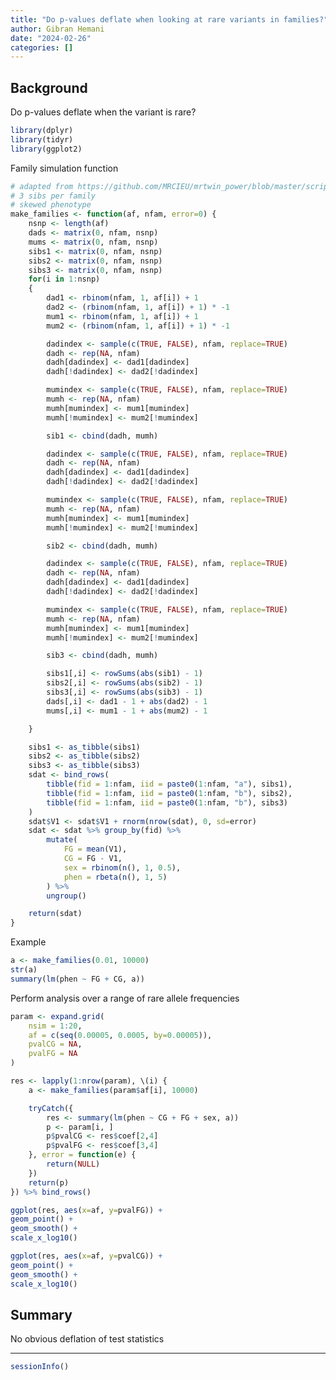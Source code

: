```yaml
---
title: "Do p-values deflate when looking at rare variants in families?"
author: Gibran Hemani
date: "2024-02-26"
categories: []
---
```


## Background

Do p-values deflate when the variant is rare?

```r
library(dplyr)
library(tidyr)
library(ggplot2)
```

Family simulation function

```r
# adapted from https://github.com/MRCIEU/mrtwin_power/blob/master/scripts/sib_mr_functions.r
# 3 sibs per family
# skewed phenotype
make_families <- function(af, nfam, error=0) {
	nsnp <- length(af)
	dads <- matrix(0, nfam, nsnp)
	mums <- matrix(0, nfam, nsnp)
	sibs1 <- matrix(0, nfam, nsnp)
	sibs2 <- matrix(0, nfam, nsnp)
    sibs3 <- matrix(0, nfam, nsnp)
	for(i in 1:nsnp)
	{
		dad1 <- rbinom(nfam, 1, af[i]) + 1
		dad2 <- (rbinom(nfam, 1, af[i]) + 1) * -1
		mum1 <- rbinom(nfam, 1, af[i]) + 1
		mum2 <- (rbinom(nfam, 1, af[i]) + 1) * -1

		dadindex <- sample(c(TRUE, FALSE), nfam, replace=TRUE)
		dadh <- rep(NA, nfam)
		dadh[dadindex] <- dad1[dadindex]
		dadh[!dadindex] <- dad2[!dadindex]

		mumindex <- sample(c(TRUE, FALSE), nfam, replace=TRUE)
		mumh <- rep(NA, nfam)
		mumh[mumindex] <- mum1[mumindex]
		mumh[!mumindex] <- mum2[!mumindex]

		sib1 <- cbind(dadh, mumh)

		dadindex <- sample(c(TRUE, FALSE), nfam, replace=TRUE)
		dadh <- rep(NA, nfam)
		dadh[dadindex] <- dad1[dadindex]
		dadh[!dadindex] <- dad2[!dadindex]

		mumindex <- sample(c(TRUE, FALSE), nfam, replace=TRUE)
		mumh <- rep(NA, nfam)
		mumh[mumindex] <- mum1[mumindex]
		mumh[!mumindex] <- mum2[!mumindex]

		sib2 <- cbind(dadh, mumh)

		dadindex <- sample(c(TRUE, FALSE), nfam, replace=TRUE)
		dadh <- rep(NA, nfam)
		dadh[dadindex] <- dad1[dadindex]
		dadh[!dadindex] <- dad2[!dadindex]

		mumindex <- sample(c(TRUE, FALSE), nfam, replace=TRUE)
		mumh <- rep(NA, nfam)
		mumh[mumindex] <- mum1[mumindex]
		mumh[!mumindex] <- mum2[!mumindex]

		sib3 <- cbind(dadh, mumh)

		sibs1[,i] <- rowSums(abs(sib1) - 1)
		sibs2[,i] <- rowSums(abs(sib2) - 1)
		sibs3[,i] <- rowSums(abs(sib3) - 1)
		dads[,i] <- dad1 - 1 + abs(dad2) - 1
		mums[,i] <- mum1 - 1 + abs(mum2) - 1

	}

    sibs1 <- as_tibble(sibs1)
    sibs2 <- as_tibble(sibs2)
    sibs3 <- as_tibble(sibs3)
    sdat <- bind_rows(
        tibble(fid = 1:nfam, iid = paste0(1:nfam, "a"), sibs1),
        tibble(fid = 1:nfam, iid = paste0(1:nfam, "b"), sibs2),
        tibble(fid = 1:nfam, iid = paste0(1:nfam, "b"), sibs3)
    )
	sdat$V1 <- sdat$V1 + rnorm(nrow(sdat), 0, sd=error)
    sdat <- sdat %>% group_by(fid) %>%
        mutate(
            FG = mean(V1), 
            CG = FG - V1, 
            sex = rbinom(n(), 1, 0.5),
            phen = rbeta(n(), 1, 5)
        ) %>% 
        ungroup()

    return(sdat)
}
```

Example

```r
a <- make_families(0.01, 10000)
str(a)
summary(lm(phen ~ FG + CG, a))
```

Perform analysis over a range of rare allele frequencies

```r
param <- expand.grid(
    nsim = 1:20,
    af = c(seq(0.00005, 0.0005, by=0.00005)),
    pvalCG = NA,
    pvalFG = NA
)

res <- lapply(1:nrow(param), \(i) {
    a <- make_families(param$af[i], 10000)

    tryCatch({
        res <- summary(lm(phen ~ CG + FG + sex, a))
        p <- param[i, ]
        p$pvalCG <- res$coef[2,4]
        p$pvalFG <- res$coef[3,4]
    }, error = function(e) {
        return(NULL)
    })
    return(p)
}) %>% bind_rows()
```

```r
ggplot(res, aes(x=af, y=pvalFG)) +
geom_point() +
geom_smooth() +
scale_x_log10()
```

```r
ggplot(res, aes(x=af, y=pvalCG)) +
geom_point() +
geom_smooth() +
scale_x_log10()
``` 

## Summary

No obvious deflation of test statistics

---

```r
sessionInfo()
```
